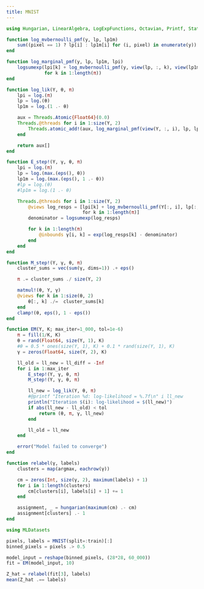 ```yaml
---
title: MNIST
---
```


\begin{equation}
\mathcal{L}(\pi, \theta | X) = \prod_{i=1}^N \left( \sum_{k=1}^K \pi_k \prod_{j=1}^D \theta_{kj}^{X_{ij}} (1 - \theta)^{(1 - X_{ij})} \right)
\end{equation}

```julia
using Hungarian, LinearAlgebra, LogExpFunctions, Octavian, Printf, StatsBase

function log_mvbernoulli_pmf(y, lp, lp1m)
    sum((pixel == 1) ? lp[i] : lp1m[i] for (i, pixel) in enumerate(y))
end

function log_marginal_pmf(y, lp, lp1m, lpi)
    logsumexp(lpi[k] + log_mvbernoulli_pmf(y, view(lp, :, k), view(lp1m, :, k))
              for k in 1:length(π))
end

function log_lik(Y, θ, π)
    lpi = log.(π)
    lp = log.(θ)
    lp1m = log.(1 .- θ)

    aux = Threads.Atomic{Float64}(0.0)
    Threads.@threads for i in 1:size(Y, 2)
        Threads.atomic_add!(aux, log_marginal_pmf(view(Y, :, i), lp, lp1m, lpi))
    end

    return aux[]
end

function E_step!(Y, γ, θ, π)
    lpi = log.(π)
    lp = log.(max.(eps(), θ))
    lp1m = log.(max.(eps(), 1 .- θ))
    #lp = log.(θ)
    #lp1m = log.(1 .- θ)

    Threads.@threads for i in 1:size(Y, 2)
        @views log_resps = [lpi[k] + log_mvbernoulli_pmf(Y[:, i], lp[:, k], lp1m[:, k])
                            for k in 1:length(π)]
        denominator = logsumexp(log_resps)

        for k in 1:length(π)
            @inbounds γ[i, k] = exp(log_resps[k] - denominator)
        end
    end
end

function M_step!(Y, γ, θ, π)
    cluster_sums = vec(sum(γ, dims=1)) .+ eps()

    π .= cluster_sums ./ size(Y, 2)

    matmul!(θ, Y, γ)
    @views for k in 1:size(θ, 2)
        θ[:, k] ./=  cluster_sums[k]
    end
    clamp!(θ, eps(), 1 - eps())
end

function EM(Y, K; max_iter=1_000, tol=1e-6)
    π = fill(1/K, K)
    θ = rand(Float64, size(Y, 1), K)
    #θ = 0.5 * ones(size(Y, 1), K) + 0.1 * rand(size(Y, 1), K)
    γ = zeros(Float64, size(Y, 2), K)

    ll_old = ll_new = ll_diff = -Inf
    for i in 1:max_iter
        E_step!(Y, γ, θ, π)
        M_step!(Y, γ, θ, π)

        ll_new = log_lik(Y, θ, π)
        #@printf "Iteration %d: log-likelihood = %.7f\n" i ll_new
        println("Iteration $(i): log-likelihood = $(ll_new)")
        if abs(ll_new - ll_old) < tol
            return (θ, π, γ, ll_new)
        end

        ll_old = ll_new
    end

    error("Model failed to converge")
end

function relabel(γ, labels)
    clusters = map(argmax, eachrow(γ))

    cm = zeros(Int, size(γ, 2), maximum(labels) + 1)
    for i in 1:length(clusters)
        cm[clusters[i], labels[i] + 1] += 1
    end

    assignment, _ = hungarian(maximum(cm) .- cm)
    assignment[clusters] .- 1
end
```

```julia
using MLDatasets

pixels, labels = MNIST(split=:train)[:]
binned_pixels = pixels .> 0.5

model_input = reshape(binned_pixels, (28*28, 60_000))
fit = EM(model_input, 10)

Z_hat = relabel(fit[3], labels)
mean(Z_hat .== labels)

```
